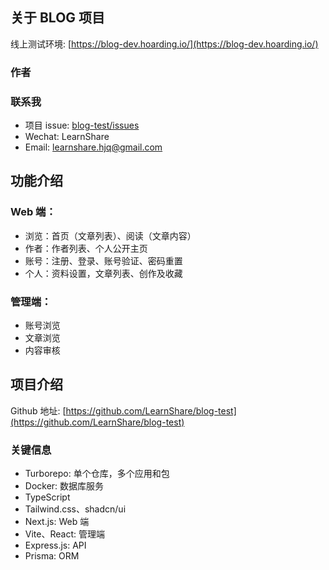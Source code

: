 
## 关于 BLOG 项目

线上测试环境: [https://blog-dev.hoarding.io/](https://blog-dev.hoarding.io/)

### 作者

<Author
    uid="learnshare"
    name="胡俊卿"
    avatarUrl="/images/avatar.jpeg"
    intro="长期远程工作的前端工程师，正在转型为全干工程师。" />

### 联系我

+ 项目 issue: [blog-test/issues](https://github.com/LearnShare/blog-test/issues)
+ Wechat: LearnShare
+ Email: learnshare.hjq@gmail.com

## 功能介绍

### Web 端：

- 浏览：首页（文章列表）、阅读（文章内容）
- 作者：作者列表、个人公开主页
- 账号：注册、登录、账号验证、密码重置
- 个人：资料设置，文章列表、创作及收藏

### 管理端：

- 账号浏览
- 文章浏览
- 内容审核

## 项目介绍

Github 地址: [https://github.com/LearnShare/blog-test](https://github.com/LearnShare/blog-test)

### 关键信息

- Turborepo: 单个仓库，多个应用和包
- Docker: 数据库服务
- TypeScript
- Tailwind.css、shadcn/ui
- Next.js: Web 端
- Vite、React: 管理端
- Express.js: API
- Prisma: ORM
